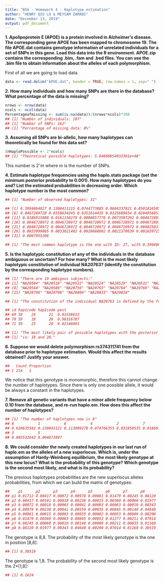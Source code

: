 ```yaml
---
title: "BSG - Homework 4 - Haplotype estimation"
author: "HENRY QIU LO & MEYSAM ZAMANI"
date: "December 13, 2019"
output: pdf_document
---
```


**1. Apolipoprotein E (APOE) is a protein involved in Alzheimer's disease. The corresponding gene APOE has been mapped to chromosome 19. The file APOE.dat contains genotype information of unrelated individuals for a set of SNPs in this gene. Load this data into the R environment. APOE.zip contains the corresponding .bim, .fam and .bed files. You can use the .bim file to obtain information about the alleles of each polymorphism.**

First of all we are going to load data.
```r
data <- read.delim("APOE.dat", header = TRUE, row.names = 1, sep=" ")
```


**2. How many individuals and how many SNPs are there in the database? What percentage of the data is missing?**



```r
nrows <- nrow(data)
ncols <- ncol(data)
Percentageofmissing <- sum(is.na(data))/(nrows*ncols)*100
## [1] "Number of individuals: 107"
## [1] "Number of SNPs: 162"
## [1] "Percentage of missing data: 0%"
```

**3. Assuming all SNPs are bi-allelic, how many haplotypes can theoretically be found for this data set?**

```r
(nHaploPossible <- 2^ncols)
## [1] "Theoretical possible haplotypes: 5.84600654932361e+48"
```
This number is 2ˆm where m is the number of SNPs.


**4. Estimate haplotype frequencies using the haplo.stats package (set the minimum posterior probability to 0.001). How many haplotypes do you and? List the estimated probabilities in decreasing order. Which haplotype number is the most common?**

```r
## [1] "Number of observed haplotypes: 31"

## [1] 0.3994864027 0.1308411215 0.0744773885 0.0684337821 0.0501816505
## [6] 0.0467289720 0.0358634245 0.0351614435 0.0225689654 0.0204956857
## [11] 0.0186915888 0.0161150279 0.0086857776 0.0073507292 0.0046728972
## [16] 0.0046728972 0.0046728972 0.0046728972 0.0046728972 0.0046728972
## [21] 0.0046728972 0.0046728972 0.0046728972 0.0046728972 0.0040258310
## [26] 0.0033999885 0.0033021482 0.0028688002 0.0021370639 0.0016597156
## [31] 0.0007955206

## [1] "The most common haplotype is the one with ID: 27, with 0.39948640273045 frequency"
```


**5. Is the haplotypic constitution of any of the individuals in the database ambiguous or uncertain? For how many? What is the most likely haplotypic constitution of individual NA20763? (identify the constitution by the corresponding haplotype numbers).**

```r
## [1] "There are 19 ambigous subjects:"
## [1] "NA20504" "NA20518" "NA20522" "NA20524" "NA20529" "NA20531" "NA20536"
## [8] "NA20544" "NA20586" "NA20756" "NA20763" "NA20764" "NA20766" "NA20792"
## [15] "NA20796" "NA20798" "NA20804" "NA20815" "NA20818"

## [1] "The constitution of the individual NA20763 is defined by the following information: "

## id hap1code hap2code post
## 69 59    24      21  0.01536613
## 70 59    18      28  0.96316787
## 71 59    25      20  0.02146601

## [1] "The most likely pair of possible haplotypes with the posterior probability 0.963167866211377"
## [1] "is: 18 and 28."
```



**6. Suppose we would delete polymorphism rs374311741 from the database prior to haplotype estimation. Would this affect the results obtained? Justify your answer.**

```r
##   Count Proportion
## C 214   1
```
We notice that this genotype is monomorphic, therefore this cannot change the number of haplotypes. Since
there is only one possible allele, it would be always a constant in the haplotypes.


**7. Remove all genetic variants that have a minor allele frequency below 0.10 from the database, and re-run haplo.em. How does this affect the number of haplotypes?**

```r
## [1] "The number of haplotypes now is 8"
## 8           1           6           4           2           7
## 0.620635582 0.130841121 0.113009278 0.074766355 0.031850535 0.018691589
## 3           5
## 0.005532643 0.004672897
```


**8. We could consider the newly created haplotypes in our last run of haplo.em as the alleles of a new superlocus. Which is, under the assumption of Hardy-Weinberg equilibrium, the most likely genotype at this new locus? What is the probability of this genotype? Which genotype is the second most likely, and what is its probability?**

The previous haplotypes probabilities are the new superlocus alleles probabilities, from which we can build
the matrix of genotypes:
```r
##    p1      p2      p3      p4      p5      p6      p7      p8
## p1 0.01712 0.00417 0.00072 0.00978 0.00061 0.01479 0.00245 0.08120
## p2 0.00417 0.00101 0.00018 0.00238 0.00015 0.00360 0.00060 0.01977
## p3 0.00072 0.00018 0.00003 0.00041 0.00003 0.00063 0.00010 0.00343
## p4 0.00978 0.00238 0.00041 0.00559 0.00035 0.00845 0.00140 0.04640
## p5 0.00061 0.00015 0.00003 0.00035 0.00002 0.00053 0.00009 0.00290
## p6 0.01479 0.00360 0.00063 0.00845 0.00053 0.01277 0.00211 0.07014
## p7 0.00245 0.00060 0.00010 0.00140 0.00009 0.00211 0.00035 0.01160
## p8 0.08120 0.01977 0.00343 0.04640 0.00290 0.07014 0.01160 0.38519
```
The genotype is 8,8. The probability of the most likely genotype is the one in position [8,8]:
```r
## [1] 0.38519
```

The genotype is 1,8. The probability of the second most likely genotype is the 2*[1,8]:
```r
## [1] 0.1624
```


